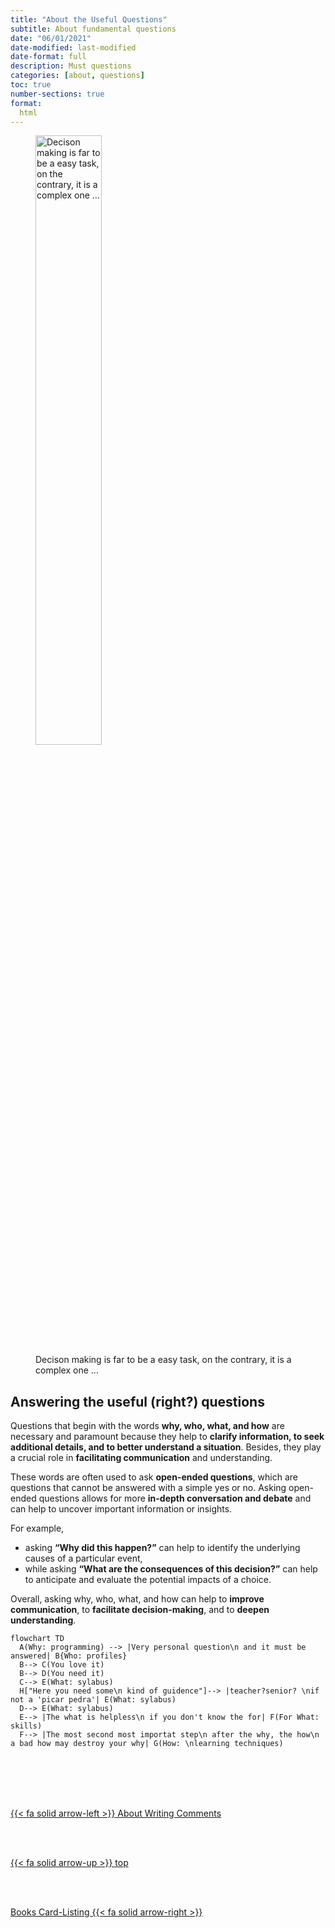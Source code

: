 ```yaml
---
title: "About the Useful Questions"
subtitle: About fundamental questions
date: "06/01/2021"
date-modified: last-modified
date-format: full
description: Must questions
categories: [about, questions]
toc: true
number-sections: true
format:
  html
---
```


![Decison making is far to be a easy task, on the contrary, it is a complex one ...](/images/home/decisionmaking.png){width=50%}

## Answering the useful (right?) questions
Questions that begin with the words **why, who, what, and how** are necessary and paramount because they help to **clarify information, to seek additional details, and to better understand a situation**. Besides, they play a crucial role in **facilitating communication** and understanding.

These words are often used to ask **open-ended questions**, which are questions that cannot be answered with a simple yes or no. Asking open-ended questions allows for more **in-depth conversation and debate** and can help to uncover important information or insights.

For example, 

- asking **"Why did this happen?"** can help to identify the underlying causes of a particular event,
- while asking **"What are the consequences of this decision?"** can help to anticipate and evaluate the potential impacts of a choice. 

Overall, asking why, who, what, and how can help to **improve communication**, to **facilitate decision-making**, and to **deepen understanding**.

<div class="mermaidContent">

```mermaid
flowchart TD
  A(Why: programming) --> |Very personal question\n and it must be answered| B{Who: profiles}
  B--> C(You love it) 
  B--> D(You need it)
  C--> E(What: sylabus)
  H["Here you need some\n kind of guidence"]--> |teacher?senior? \nif not a 'picar pedra'| E(What: sylabus)
  D--> E(What: sylabus)
  E--> |The what is helpless\n if you don't know the for| F(For What: skills)
  F--> |The most second most importat step\n after the why, the how\n a bad how may destroy your why| G(How: \nlearning techniques)
```

</div><!--- navLinks -->
<br><br>
<div class=row>
<br>
<div class='column left previous'>
<br>
[{{< fa solid arrow-left >}} About Writing Comments](/about/about-learning-write-comments.qmd)
<br>
</div>
<br>
<div class='column center'>
<br>
[{{< fa solid arrow-up >}} top](#top)
<br>
</div>
<br>
<div class='column right next'>
<br>
[Books Card-Listing  {{< fa solid arrow-right >}}](/about/about-listing-books.qmd)
<br>
</div>
<br>
</div>
